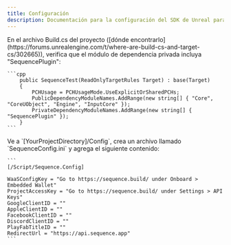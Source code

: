 ```yaml
---
title: Configuración
description: Documentación para la configuración del SDK de Unreal para la infraestructura de Sequence para juegos web3.
---
```


<Steps>
  <Step title="Módulos de dependencia privada">
    En el archivo Build.cs del proyecto ([dónde encontrarlo](https://forums.unrealengine.com/t/where-are-build-cs-and-target-cs/302665)), verifica que el módulo de dependencia privada incluya "SequencePlugin":

    ```cpp
        public SequenceTest(ReadOnlyTargetRules Target) : base(Target)
        {
            PCHUsage = PCHUsageMode.UseExplicitOrSharedPCHs;
    		PublicDependencyModuleNames.AddRange(new string[] { "Core", "CoreUObject", "Engine", "InputCore" });
    		PrivateDependencyModuleNames.AddRange(new string[] { "SequencePlugin" });
    	}
    ```
  </Step>

  <Step title="Crea un archivo de configuración">
    Ve a `[YourProjectDirectory]/Config`, crea un archivo llamado `SequenceConfig.ini` y agrega el siguiente contenido:

    ```
    [/Script/Sequence.Config]

    WaaSConfigKey = "Go to https://sequence.build/ under Onboard > Embedded Wallet"
    ProjectAccessKey = "Go to https://sequence.build/ under Settings > API Keys"
    GoogleClientID = "" 
    AppleClientID = "" 
    FacebookClientID = "" 
    DiscordClientID = ""
    PlayFabTitleID = ""
    RedirectUrl = "https://api.sequence.app"
    ```
  </Step>
</Steps>